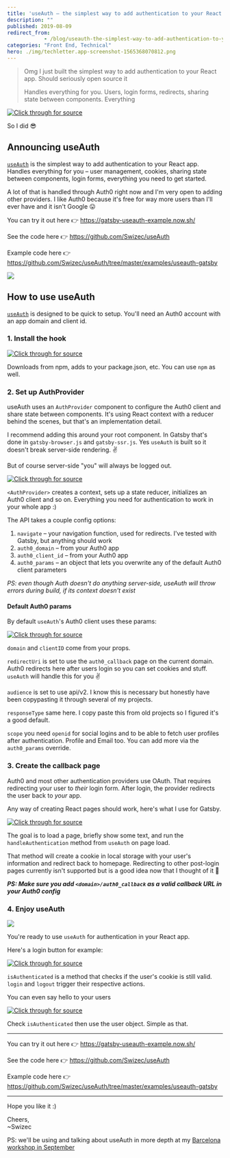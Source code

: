 ```yaml
---
title: 'useAuth – the simplest way to add authentication to your React app'
description: ""
published: 2019-08-09
redirect_from: 
            - /blog/useauth-the-simplest-way-to-add-authentication-to-your-react-app/swizec/9179
categories: "Front End, Technical"
hero: ./img/techletter.app-screenshot-1565368070812.png
---
```

> Omg I just built the simplest way to add authentication to your React app. Should seriously open source it
>
>
>
> Handles everything for you. Users, login forms, redirects, sharing state between components. Everything





[![Click through for source](./img/techletter.app-screenshot-1565368070812.png)](https://twitter.com/Swizec/status/1156446593874157569)





So I did 😎



## Announcing useAuth



[`useAuth`](https://github.com/Swizec/useAuth) is the simplest way to add authentication to your React app. Handles everything for you – user management, cookies, sharing state between components, login forms, everything you need to get started.



A lot of that is handled through Auth0 right now and I&#x27;m very open to adding other providers. I like Auth0 because it&#x27;s free for way more users than I&#x27;ll ever have and it isn&#x27;t Google 😛



You can try it out here 👉 <https://gatsby-useauth-example.now.sh/>



See the code here 👉 <https://github.com/Swizec/useAuth>



Example code here 👉 <https://github.com/Swizec/useAuth/tree/master/examples/useauth-gatsby>



[![](./img/KunEemN.gif)](https://gatsby-useauth-example.now.sh)



## How to use useAuth



[`useAuth`](https://github.com/Swizec/useAuth) is designed to be quick to setup. You&#x27;ll need an Auth0 account with an app domain and client id.



### 1. Install the hook



[![Click through for source](./img/techletter.app-screenshot-1565368072267.png)](https://carbon.now.sh/?bg=rgba(255,255,255,1)&amp;t=seti&amp;l=null&amp;ds=true&amp;wc=true&amp;wa=true&amp;pv=48px&amp;ph=32px&amp;ln=false&amp;code=%24%20yarn%20add%20react-use-auth)



Downloads from npm, adds to your package.json, etc. You can use `npm` as well.



### 2. Set up AuthProvider



useAuth uses an `AuthProvider` component to configure the Auth0 client and share state between components. It&#x27;s using React context with a reducer behind the scenes, but that&#x27;s an implementation detail.



I recommend adding this around your root component. In Gatsby that&#x27;s done in `gatsby-browser.js` and `gatsby-ssr.js`. Yes `useAuth` is built so it doesn&#x27;t break server-side rendering. ✌️



But of course server-side &quot;you&quot; will always be logged out.



[![Click through for source](./img/techletter.app-screenshot-1565368071557.png)](https://carbon.now.sh/?bg=rgba(255,255,255,1)&amp;t=seti&amp;l=javascript&amp;ds=true&amp;wc=true&amp;wa=true&amp;pv=48px&amp;ph=32px&amp;ln=false&amp;code=%2F%2F%20gatsby-browser.js%0A%0A\import%20React%20from%20%22react%22%0A\import%20%7B%20navigate%20%7D%20from%20%22gatsby%22%0A%0A\import%20%7B%20AuthProvider%20%7D%20from%20%22react-use-auth%22%0A%0Aexport%20const%20wrapRootElement%20%3D%20(%7B%20element%20%7D)%20%3D%3E%20(%0A%09%3CAuthProvider%0A%09%20%20navigate%3D%7Bnavigate%7D%0A%09%20%20auth0_domain%3D%22useauth.auth0.com%22%0A%09%20%20auth0_client_id%3D%22GjWNFNOHq1ino7lQNJBwEywa1aYtbIzh%22%0A%09%3E%0A%09%20%20%7Belement%7D%0A%09%3C%2FAuthProvider%3E%0A))



`<AuthProvider>` creates a context, sets up a state reducer, initializes an Auth0 client and so on. Everything you need for authentication to work in your whole app :)



The API takes a couple config options:



1. `navigate` – your navigation function, used for redirects. I&#x27;ve tested with Gatsby, but anything should work
2. `auth0_domain` – from your Auth0 app
3. `auth0_client_id` – from your Auth0 app
4. `auth0_params` – an object that lets you overwrite any of the default Auth0 client parameters



_PS: even though Auth doesn&#x27;t do anything server-side, useAuth will throw errors during build, if its context doesn&#x27;t exist_



#### Default Auth0 params



By default `useAuth`&#x27;s Auth0 client uses these params:



[![Click through for source](./img/techletter.app-screenshot-1565368071495.png)](https://carbon.now.sh/?bg=rgba(255,255,255,1)&amp;t=seti&amp;l=javascript&amp;ds=true&amp;wc=true&amp;wa=true&amp;pv=48px&amp;ph=32px&amp;ln=false&amp;code=const%20params%20%3D%20%7B%0A%20%20%20%20domain%3A%20auth0_domain%2C%0A%20%20%20%20clientID%3A%20auth0_client_id%2C%0A%20%20%20%20redirectUri%3A%20%60%24%7Bcallback_domain%7D%2Fauth0_callback%60%2C%0A%20%20%20%20audience%3A%20%60https%3A%2F%2F%24%7Bauth0_domain%7D%2Fapi%2Fv2%2F%60%2C%0A%20%20%20%20responseType%3A%20%22token%20id_token%22%2C%0A%20%20%20%20scope%3A%20%22openid%20profile%20email%22%0A%7D%3B)



`domain` and `clientID` come from your props.



`redirectUri` is set to use the `auth0_callback` page on the current domain. Auth0 redirects here after users login so you can set cookies and stuff. `useAuth` will handle this for you ✌️



`audience` is set to use api/v2. I know this is necessary but honestly have been copypasting it through several of my projects.



`responseType` same here. I copy paste this from old projects so I figured it&#x27;s a good default.



`scope` you need `openid` for social logins and to be able to fetch user profiles after authentication. Profile and Email too. You can add more via the `auth0_params` override.



### 3. Create the callback page



Auth0 and most other authentication providers use OAuth. That requires redirecting your user to _their_ login form. After login, the provider redirects the user back to _your_ app.



Any way of creating React pages should work, here&#x27;s what I use for Gatsby.



[![Click through for source](./img/techletter.app-screenshot-1565368071694.png)](https://carbon.now.sh/?bg=rgba(255,255,255,1)&amp;t=seti&amp;l=javascript&amp;ds=true&amp;wc=true&amp;wa=true&amp;pv=48px&amp;ph=32px&amp;ln=false&amp;code=%2F%2F%20src%2Fpages%2Fauth0_callback%0A%0A\import%20React%2C%20%7B%20useEffect%20%7D%20from%20%22react%22%0A%0A\import%20%7B%20useAuth%20%7D%20from%20%22react-use-auth%22%0A\import%20Layout%20from%20%22..%2Fcomponents%2Flayout%22%0A%0Aconst%20Auth0CallbackPage%20%3D%20()%20%3D%3E%20%7B%0A%20%20const%20%7B%20handleAuthentication%20%7D%20%3D%20useAuth()%0A%20%20useEffect(()%20%3D%3E%20%7B%0A%20%20%20%20handleAuthentication()%0A%20%20%7D%2C%20%5B%5D)%0A%0A%20%20return%20(%0A%20%20%20%20%3CLayout%3E%0A%20%20%20%20%20%20%3Ch1%3E%0A%20%20%20%20%20%20%20%20This%20is%20the%20auth%20callback%20page%2C%20you%20should%20be%20redirected%20immediately.%0A%20%20%20%20%20%20%3C%2Fh1%3E%0A%20%20%20%20%3C%2FLayout%3E%0A%20%20)%0A%7D%0A%0Aexport%20default%20Auth0CallbackPage)



The goal is to load a page, briefly show some text, and run the `handleAuthentication` method from `useAuth` on page load.



That method will create a cookie in local storage with your user&#x27;s information and redirect back to homepage. Redirecting to other post-login pages currently isn&#x27;t supported but is a good idea now that I thought of it 🤔



**_PS: Make sure you add `<domain>/auth0_callback` as a valid callback URL in your Auth0 config_**



### 4. Enjoy useAuth



[![](./img/KunEemN.gif)](https://gatsby-useauth-example.now.sh)



You&#x27;re ready to use `useAuth` for authentication in your React app.



Here&#x27;s a login button for example:



[![Click through for source](./img/techletter.app-screenshot-1565368071687.png)](https://carbon.now.sh/?bg=rgba(255,255,255,1)&amp;t=seti&amp;l=javascript&amp;ds=true&amp;wc=true&amp;wa=true&amp;pv=48px&amp;ph=32px&amp;ln=false&amp;code=%2F%2F%20src%2Fpages%2Findex.js%0A%0Aconst%20Login%20%3D%20()%20%3D%3E%20%7B%0A%20%20const%20%7B%20isAuthenticated%2C%20login%2C%20logout%20%7D%20%3D%20useAuth()%0A%0A%20%20if%20(isAuthenticated())%20%7B%0A%20%20%20%20return%20%3CButton%20onClick%3D%7Blogout%7D%3ELogout%3C%2FButton%3E%0A%20%20%7D%20else%20%7B%0A%20%20%20%20return%20%3CButton%20onClick%3D%7Blogin%7D%3ELogin%3C%2FButton%3E%0A%20%20%7D%0A%7D)



`isAuthenticated` is a method that checks if the user&#x27;s cookie is still valid. `login` and `logout` trigger their respective actions.



You can even say hello to your users



[![Click through for source](./img/techletter.app-screenshot-1565368071620.png)](<https://carbon.now.sh/?bg=rgba(255,255,255,1)&amp;t=seti&amp;l=javascript&amp;ds=true&amp;wc=true&amp;wa=true&amp;pv=48px&amp;ph=32px&amp;ln=false&amp;code=%2F%2F%20src%2Fpages%2Findex.js%0A%0Aconst%20IndexPage%20%3D%20()%20%3D%3E%20%7B%0A%20%20const%20%7B%20isAuthenticated%2C%20user%20%7D%20%3D%20useAuth()%0A%0A%20%20return%20(%0A%20%20%20%20%3CLayout%3E%0A%20%20%20%20%20%20%3CSEO%20title%3D%22Home%22%20%2F%3E%0A%20%20%20%20%20%20%3Ch1%3EHi%20%7BisAuthenticated()%20%3F%20user.name%20%3A%20%22people%22%7D%3C%2Fh1%3E>)



Check `isAuthenticated` then use the user object. Simple as that.



* * *



You can try it out here 👉 <https://gatsby-useauth-example.now.sh/>



See the code here 👉 <https://github.com/Swizec/useAuth>



Example code here 👉 <https://github.com/Swizec/useAuth/tree/master/examples/useauth-gatsby>



* * *



Hope you like it :)



Cheers,  
~Swizec



PS: we&#x27;ll be using and talking about useAuth in more depth at my [Barcelona workshop in September](https://swizec.com/blog/wanna-come-hang-out-in-barcelona/swizec/9175)